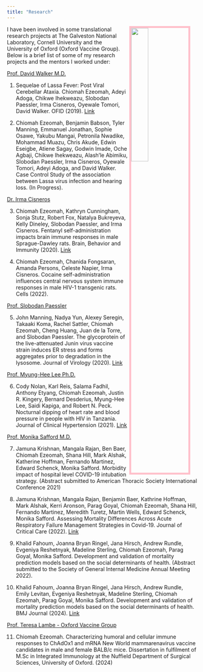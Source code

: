 ```yaml
---
title: "Research"
---
```


<img src= "REM18-276-0042.jpeg" style="width:30%; border:5px solid; color: pink; margin-right: 20px" align="right">


I have been involved in some translational research projects at The Galveston National Laboratory, Cornell University and the University of Oxford (Oxford Vaccine Group). Below is a brief list of some of my research projects and the mentors I worked under: 

[Prof. David Walker M.D.](https://researchexperts.utmb.edu/en/persons/david-walker)

1.	Sequelae of Lassa Fever: Post Viral Cerebellar Ataxia. Chiomah Ezeomah, Adeyi Adoga, Chikwe Ihekweazu, Slobodan Paessler, Irma Cisneros, Oyewale Tomori, David Walker. OFID (2019). [Link](https://academic.oup.com/ofid/article/6/12/ofz512/5650934)

2.	Chiomah Ezeomah, Benjamin Babson, Tyler Manning, Emmanuel Jonathan, Sophie Osawe, Yakubu Mangai, Petronila Nwadike, Mohammad Muazu, Chris Akude, Edwin Eseigbe, Atiene Sagay, Godwin Imade, Oche Agbaji, Chikwe Ihekweazu, Alash’le Abimiku, Slobodan Paessler, Irma Cisneros, Oyewale Tomori, Adeyi Adoga, and David Walker. Case Control Study of the association between Lassa virus infection and hearing loss. (In Progress). 

[Dr. Irma Cisneros](https://www.utmb.edu/pathology/faculty-directory/irma-lisa-cisneros-phd)

3.	Chiomah Ezeomah, Kathryn Cunningham, Sonja Stutz, Robert Fox, Natalya Bukreyeva, Kelly Dineley, Slobodan Paessler, and Irma Cisneros. Fentanyl self-administration impacts brain immune responses in male Sprague-Dawley rats. Brain, Behavior and Immunity (2020). [Link](https://www.sciencedirect.com/science/article/abs/pii/S0889159119314333)

4.	Chiomah Ezeomah, Chanida Fongsaran, Amanda Persons, Celeste Napier, Irma Cisneros. Cocaine self-administration influences central nervous system immune responses in male HIV-1 transgenic rats. Cells (2022).

[Prof. Slobodan Paessler](https://www.utmb.edu/pathology/faculty-directory/slobodan-paessler-dvm-phd)

5.	John Manning, Nadya Yun, Alexey Seregin, Takaaki Koma, Rachel Sattler, Chiomah Ezeomah, Cheng Huang, Juan de la Torre, and Slobodan Paessler. The glycoprotein of the live-attenuated Junin virus vaccine strain induces ER stress and forms aggregates prior to degradation in the lysosome. Journal of Virology (2020). [Link](https://jvi.asm.org/content/94/8/e01693-19)

[Prof. Myung-Hee Lee Ph.D.](https://vivo.weill.cornell.edu/display/cwid-myl2003)

6.	Cody Nolan, Karl Reis, Salama Fadhil, Anthony Etyang, Chiomah Ezeomah, Justin R. Kingery, Bernard Desderius, Myung-Hee Lee, Saidi Kapiga, and Robert N. Peck. Nocturnal dipping of heart rate and blood pressure in people with HIV in Tanzania. Journal of Clinical Hypertension (2021). [Link](https://pubmed.ncbi.nlm.nih.gov/34080288/)

[Prof. Monika Safford M.D.](https://vivo.weill.cornell.edu/display/cwid-mms9024)

7. Jamuna Krishnan, Mangala Rajan, Ben Baer, Chiomah Ezeomah, Shana Hill, Mark Alshak, Katherine Hoffman, Fernando Martinez, Edward Schenck, Monika Safford. Morbidity impact of hospital level COVID-19 intubation strategy. (Abstract submitted to American Thoracic Society International Conference 2021)

8. Jamuna Krishnan, Mangala Rajan, Benjamin Baer, Kathrine Hoffman, Mark Alshak, Kerri Aronson, Parag Goyal, Chiomah Ezeomah, Shana Hill, Fernando Martinez, Meredith Turetz, Martin Wells, Edward Schenck, Monika Safford. Assessing Mortality Differences Across Acute Respiratory Failure Management Strategies in Covid-19. Journal of Critical Care (2022). [Link](https://pubmed.ncbi.nlm.nih.gov/35490502/)

9. Khalid Fahoum, Joanna Bryan Ringel, Jana Hirsch, Andrew Rundle, Evgeniya Reshetnyak, Madeline Sterling, Chiomah Ezeomah, Parag Goyal, Monika Safford. Development and validation of mortality prediction models based on the social determinants of health. (Abstract submitted to the Society of General Internal Medicine Annual Meeting 2022).

10. Khalid Fahoum, Joanna Bryan Ringel, Jana Hirsch, Andrew Rundle, Emily Levitan, Evgeniya Reshetnyak, Madeline Sterling, Chiomah Ezeomah, Parag Goyal, Monika Safford. Development and validation of mortality prediction models based on the social determinants of health. BMJ Journal (2024). [Link](https://jech.bmj.com/content/78/8/508)

[Prof. Teresa Lambe - Oxford Vaccine Group](https://www.ovg.ox.ac.uk/team/teresa-lambe)

11. Chiomah Ezeomah. Characterizing humoral and cellular immune responses to ChAdOx1 and mRNA New World mammarenavirus vaccine candidates in male and female BALB/c mice. Dissertation in fulfilment of M.Sc in Integrated Immunology at the Nuffield Department of Surgical Sciences, University of Oxford. (2024)
